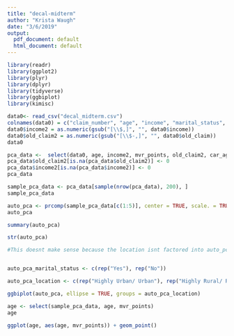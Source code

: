 ```yaml
---
title: "decal-midterm"
author: "Krista Waugh"
date: "3/6/2019"
output:
  pdf_document: default
  html_document: default
---
```

```r
library(readr)
library(ggplot2)
library(plyr)
library(dplyr)
library(tidyverse)
library(ggbiplot)
library(kimisc)
```


```r

data0<- read_csv("decal_midterm.csv")
colnames(data0) = c("claim_number", "age", "income", "marital_status", "education", "mvr_points", "car_age", "location", "old_claim", "premium")
data0$income2 = as.numeric(gsub("[\\$,]", "", data0$income))
data0$old_claim2 = as.numeric(gsub("[\\$-,]", "", data0$old_claim))
data0
```

```r
pca_data <-  select(data0, age, income2, mvr_points, old_claim2, car_age, education, location, marital_status)
pca_data$old_claim2[is.na(pca_data$old_claim2)] <- 0
pca_data$income2[is.na(pca_data$income2)] <- 0
pca_data
```
```r
sample_pca_data <- pca_data[sample(nrow(pca_data), 200), ]
sample_pca_data
```


```r
auto_pca <- prcomp(sample_pca_data[c(1:5)], center = TRUE, scale. = TRUE)
auto_pca
```


```r
summary(auto_pca)
```

```r
str(auto_pca)
```

```r
#This doesnt make sense because the location isnt factored into auto_pca ???? 


auto_pca_marital_status <- c(rep("Yes"), rep("No"))

auto_pca_location <- c(rep("Highly Urban/ Urban"), rep("Highly Rural/ Rural"))

ggbiplot(auto_pca, ellipse = TRUE, groups = auto_pca_location)
```




```r

age <- select(sample_pca_data, age, mvr_points)
age

ggplot(age, aes(age, mvr_points)) + geom_point()
```













